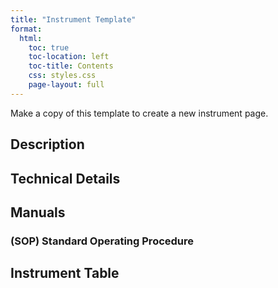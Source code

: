 ```yaml
---
title: "Instrument Template"
format:
  html:
    toc: true
    toc-location: left
    toc-title: Contents
    css: styles.css
    page-layout: full
---
```


Make a copy of this template to create a new instrument page.


## Description



## Technical Details


## Manuals

### (SOP) Standard Operating Procedure


## Instrument Table
